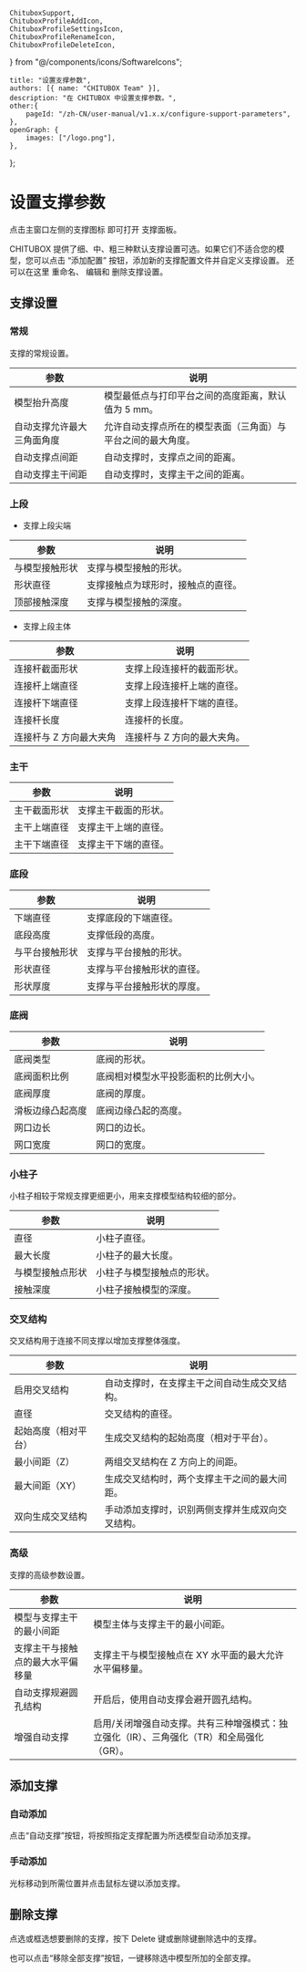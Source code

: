 	ChituboxSupport,
	ChituboxProfileAddIcon,
	ChituboxProfileSettingsIcon,
	ChituboxProfileRenameIcon,
	ChituboxProfileDeleteIcon,
} from "@/components/icons/SoftwareIcons";

	title: "设置支撑参数",
	authors: [{ name: "CHITUBOX Team" }],
	description: "在 CHITUBOX 中设置支撑参数。",
	other:{
		pageId: "/zh-CN/user-manual/v1.x.x/configure-support-parameters",
	},
	openGraph: {
		images: ["/logo.png"],
	},
};

# 设置支撑参数

点击主窗口左侧的支撑图标 <ChituboxSupport /> 即可打开 <Link href="/zh-CN/user-manual/latest/ui-and-features/operations#支撑">支撑面板</Link>。

CHITUBOX 提供了细、中、粗三种默认支撑设置可选。如果它们不适合您的模型，您可以点击 <ChituboxProfileAddIcon />“添加配置” 按钮，添加新的支撑配置文件并自定义支撑设置。 还可以在这里 <ChituboxProfileRenameIcon /> 重命名、 <ChituboxProfileSettingsIcon /> 编辑和 <ChituboxProfileDeleteIcon /> 删除支撑设置。

## 支撑设置

### 常规

支撑的常规设置。

| 参数                       | 说明                                                         |
| -------------------------- | ------------------------------------------------------------ |
| 模型抬升高度               | 模型最低点与打印平台之间的高度距离，默认值为 5 mm。          |
| 自动支撑允许最大三角面角度 | 允许自动支撑点所在的模型表面（三角面）与平台之间的最大角度。 |
| 自动支撑点间距             | 自动支撑时，支撑点之间的距离。                               |
| 自动支撑主干间距           | 自动支撑时，支撑主干之间的距离。                             |

### 上段

-   支撑上段尖端

| 参数           | 说明                               |
| -------------- | ---------------------------------- |
| 与模型接触形状 | 支撑与模型接触的形状。             |
| 形状直径       | 支撑接触点为球形时，接触点的直径。 |
| 顶部接触深度   | 支撑与模型接触的深度。             |

-   支撑上段主体

| 参数                    | 说明                        |
| ----------------------- | --------------------------- |
| 连接杆截面形状          | 支撑上段连接杆的截面形状。  |
| 连接杆上端直径          | 支撑上段连接杆上端的直径。  |
| 连接杆下端直径          | 支撑上段连接杆下端的直径。  |
| 连接杆长度              | 连接杆的长度。              |
| 连接杆与 Z 方向最大夹角 | 连接杆与 Z 方向的最大夹角。 |

### 主干

| 参数         | 说明                 |
| ------------ | -------------------- |
| 主干截面形状 | 支撑主干截面的形状。 |
| 主干上端直径 | 支撑主干上端的直径。 |
| 主干下端直径 | 支撑主干下端的直径。 |

### 底段

| 参数           | 说明                       |
| -------------- | -------------------------- |
| 下端直径       | 支撑底段的下端直径。       |
| 底段高度       | 支撑低段的高度。           |
| 与平台接触形状 | 支撑与平台接触的形状。     |
| 形状直径       | 支撑与平台接触形状的直径。 |
| 形状厚度       | 支撑与平台接触形状的厚度。 |

### 底阀

| 参数             | 说明                                 |
| ---------------- | ------------------------------------ |
| 底阀类型         | 底阀的形状。                         |
| 底阀面积比例     | 底阀相对模型水平投影面积的比例大小。 |
| 底阀厚度         | 底阀的厚度。                         |
| 滑板边缘凸起高度 | 底阀边缘凸起的高度。                 |
| 网口边长         | 网口的边长。                         |
| 网口宽度         | 网口的宽度。                         |

### 小柱子

小柱子相较于常规支撑更细更小，用来支撑模型结构较细的部分。

| 参数             | 说明                       |
| ---------------- | -------------------------- |
| 直径             | 小柱子直径。               |
| 最大长度         | 小柱子的最大长度。         |
| 与模型接触点形状 | 小柱子与模型接触点的形状。 |
| 接触深度         | 小柱子接触模型的深度。     |

### 交叉结构

交叉结构用于连接不同支撑以增加支撑整体强度。

| 参数                 | 说明                                             |
| -------------------- | ------------------------------------------------ |
| 启用交叉结构         | 自动支撑时，在支撑主干之间自动生成交叉结构。     |
| 直径                 | 交叉结构的直径。                                 |
| 起始高度（相对平台） | 生成交叉结构的起始高度（相对于平台）。           |
| 最小间距（Z）        | 两组交叉结构在 Z 方向上的间距。                  |
| 最大间距（XY）       | 生成交叉结构时，两个支撑主干之间的最大间距。     |
| 双向生成交叉结构     | 手动添加支撑时，识别两侧支撑并生成双向交叉结构。 |

### 高级

支撑的高级参数设置。

| 参数                             | 说明                                                                                      |
| -------------------------------- | ----------------------------------------------------------------------------------------- |
| 模型与支撑主干的最小间距         | 模型主体与支撑主干的最小间距。                                                            |
| 支撑主干与接触点的最大水平偏移量 | 支撑主干与模型接触点在 XY 水平面的最大允许水平偏移量。                                    |
| 自动支撑规避圆孔结构             | 开启后，使用自动支撑会避开圆孔结构。                                                      |
| 增强自动支撑                     | 启用/关闭增强自动支撑。共有三种增强模式：独立强化（IR）、三角强化（TR）和全局强化（GR）。 |

## 添加支撑

### 自动添加

点击“自动支撑”按钮，将按照指定支撑配置为所选模型自动添加支撑。

### 手动添加

光标移动到所需位置并点击鼠标左键以添加支撑。

## 删除支撑

点选或框选想要删除的支撑，按下 Delete 键或删除键删除选中的支撑。

也可以点击“移除全部支撑”按钮，一键移除选中模型所加的全部支撑。
